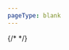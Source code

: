 ```yaml
---
pageType: blank
---
```



{/* <Banner title="" highlightText="TARS" subtitle="AN OPEN-SOURCE MULTIMODAL AI AGENT STACK" /> */}

<Banner
  title="Agent"
  highlightText="TARS"
  subtitle="AN OPEN-SOURCE GENERAL MULTIMODAL AI AGENT STACK"
  supText=""
/>
